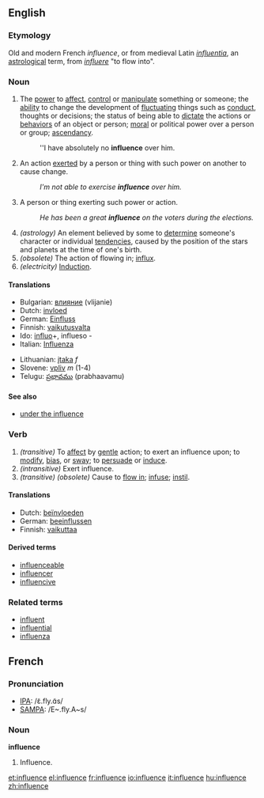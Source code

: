 ==English==

{{rank|lips|donations|George|666|influence|March|whatever|reach}}

===Etymology===
Old and modern French ''influence'', or from medieval Latin ''[[influentia]]'', an [[astrological]] term, from ''[[influere]]'' "to flow into".

===Noun===
{{en-noun-reg-both}}
# The [[power]] to [[affect]], [[control]] or [[manipulate]] something or someone; the [[ability]] to change the development of [[fluctuate|fluctuating]] things such as [[conduct]], thoughts or decisions; the status of being able to [[dictate]] the actions or [[behavior]]s of an object or person; [[moral]] or political power over a person or group; [[ascendancy]].
#:''I have absolutely no '''influence''' over him.
# An action [[exert]]ed by a person or thing with such power on another to cause change.
#:''I'm not able to exercise '''influence''' over him.''
# A person or thing exerting such power or action.
#:''He has been a great '''influence''' on the voters during the elections.''
# ''(astrology)'' An element believed by some to [[determine]] someone's character or individual [[tendency|tendencies]], caused by the position of the stars and planets at the time of one's birth.
# ''(obsolete)'' The action of flowing in; [[influx]].
# ''(electricity)'' [[Induction]].

====Translations====
{{top}}
*Bulgarian: [[влияние]] (vlijanie) {{n}}
*Dutch: [[invloed]]
*German: [[Einfluss]]
*Finnish: [[vaikutusvalta]]
*Ido: [[influo]]+, influeso -
*Italian: [[Influenza]]
{{mid}}
*Lithuanian: [[įtaka]] ''f''
*Slovene: [[vpliv]] ''m'' (1-4)
*Telugu: [[ప్రభావము]] (prabhaavamu)
{{bottom}}

====See also====
*[[under the influence]]

===Verb===
{{conj|influence|influences|influenced|influenced|influencing}}
# ''(transitive)'' To [[affect]] by [[gentle]] action; to exert an influence upon; to [[modify]], [[bias]], or [[sway]]; to [[persuade]] or [[induce]].
# ''(intransitive)'' Exert influence.
# ''(transitive) (obsolete)'' Cause to [[flow in]]; [[infuse]]; [[instil]].

====Translations====
*Dutch: [[beïnvloeden]]
*German: [[beeinflussen]]
*Finnish: [[vaikuttaa]]

====Derived terms====
*[[influenceable]]
*[[influencer]]
*[[influencive]]

===Related terms===
*[[influent]]
*[[influential]]
*[[influenza]]

==French==

===Pronunciation===
*[[w:IPA|IPA]]: /ɛ̃.fly.ɑ̃s/
*[[w:SAMPA|SAMPA]]: /E~.fly.A~s/

===Noun===
'''influence'''
# Influence.

[[et:influence]]
[[el:influence]]
[[fr:influence]]
[[io:influence]]
[[it:influence]]
[[hu:influence]]
[[zh:influence]]